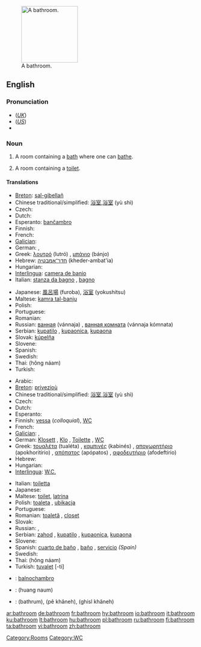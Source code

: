 [[Image:Bathroom in the Beamish Museum 01.JPG|thumb|150px|right|A bathroom.]]
==English==

===Pronunciation===
*(''[[Received Pronunciation|UK]]'') {{IPA|/ˈbɑːθɹuːm/}}
*(''[[General American|US]]'') {{IPA|/ˈbæθɹuːm/}}
*{{audio|en-us-bathroom.ogg|Audio (US)}}

===Noun===
{{en-noun}}

# A room containing a [[bath]] where one can [[bathe]].
# {{italbrac|chiefly North American}} A room containing a [[toilet]].

====Translations====
{{trans-top|a room containing a bath where one can bathe}}
* [[Breton]]: [[sal-gibellañ]] {{f}}
* Chinese traditional/simplified: [[浴室]],[[浴室]] (yù shì)
* Czech: {{t-|cs|koupelna|f}}
* Dutch: {{t+|nl|badkamer|f}}
* Esperanto: [[banĉambro]]
* Finnish: {{t-|fi|kylpyhuone}}
* French: {{t+|fr|salle de bains|f}}
* [[Galician]]: {{t-|gl|baño|xs=Galician}} {{m}}
* German: {{t+|de|Badezimmer|n}}, {{t+|de|Bad|n}}
* Greek: [[λουτρό]] (lutró) {{n}}, [[μπάνιο]] (bánjo) {{n}}
* Hebrew: [[חדר־אמבטיה]] (kheder-ambat'ia) {{m}}
* Hungarian: {{t+|hu|fürdőszoba}}
* [[Interlingua]]: [[camera de banio]]
* Italian: [[stanza da bagno]] {{f}}, [[bagno]] {{m}}
{{trans-mid}}
* Japanese: [[風呂場]] (furoba), [[浴室]] (yokushitsu)
* Maltese: [[kamra tal-banju]]
* Polish: {{t+|pl|łazienka|f}}
* Portuguese: {{t+|pt|banheiro|m}}
* Romanian: {{t+|ro|baie|f}}
* Russian: [[ванная]] (vánnaja) {{f}}, [[ванная комната]] (vánnaja kómnata) {{f}}
* Serbian: [[kupatilo]] {{n}}, [[kupaonica]], [[kupaona]]
* Slovak: [[kúpelňa]] {{f}}
* Slovene: {{t+|sl|kopalnica|f}}
* Spanish: {{t-|es|cuarto de baño|m}}
* Swedish: {{t-|sv|badrum|n}}
* Thai: {{THchar|[[ห้องน้ำ]]}} (hông náam)
* Turkish: {{t+|tr|banyo}}
{{trans-bottom}}

{{trans-top|a room containing a toilet}}
* Arabic: {{ARchar|[[مرحاض]]}} {{unicode|(merħá:ɖ)}} {{m}}
* [[Breton]]: [[privezioù]] {{p}}
* Chinese traditional/simplified: [[浴室]],[[浴室]] (yù shì)
* Czech: {{t-|cs|záchod|m}}
* Dutch: {{t+|nl|toilet|n}}
* Esperanto: {{t-|eo|necesejo|xs=Esperanto}}
* Finnish: [[vessa]] (''colloquial''), [[WC]]
* French: {{t+|fr|toilette|f}}
* [[Galician]]: {{t-|gl|baño|xs=Galician}} {{m}}, {{t-|gl|servicio|xs=Galician}} {{m}}
* German: [[Klosett]] {{n}}, [[Klo]] {{n}}, [[Toilette]] {{f}}, [[WC]] {{n}}
* Greek: [[τουαλέτα]] (tualéta) {{f}}, [[καμπινές]] (kabinés) {{m}}, [[αποχωρητήριο]] (apokhoritírio) {{n}}, [[απόπατος]] (apópatos) {{m}}, [[αφοδευτήριο]] (afodeftírio) {{n}}
* Hebrew: {{t-|he|שירותים|tr=shirutym|sc=Hebr}}
* Hungarian: {{t+|hu|fürdőszoba}}
* [[Interlingua]]: [[W.C.]]
{{trans-mid}}
* Italian: [[toiletta]] {{f}}
* Japanese: {{t+|ja|トイレ|tr=toire|sc=Jpan}}
* Maltese: [[toilet]], [[latrina]]
* Polish: [[toaleta]] {{f}}, [[ubikacja]] {{f}}
* Portuguese: {{t+|pt|banheiro|m}}
* Romanian: [[toaletă]] {{f}}, [[closet]] {{n}}
* Slovak: {{t-|sk|záchod|m}}
* Russian: {{t+|ru|туалет|m|tr=tualét|sc=Cyrl}}, {{t+|ru|уборная|f|tr=ubórnaja|sc=Cyrl}}
* Serbian: [[zahod]] {{m}}, [[kupatilo]] {{n}}, [[kupaonica]], [[kupaona]]
* Slovene: {{t+|sl|stranišče|n}}
* Spanish: [[cuarto de baño]] {{m}}, [[baño]] {{m}}, [[servicio]] {{m}} ''(Spain)''
* Swedish: {{t+|sv|toalett|c}}
* Thai: {{THchar|[[ห้องน้ำ]]}} (hông náam)
* Turkish: [[tuvalet]] [-ti]
{{trans-bottom}}

{{checktrans-top}}
*{{ttbc|Ido}}: [[balnochambro]]
{{checktrans-mid}}
*{{ttbc|Lao}}: (huang naum)
*{{ttbc|Urdu}}: {{URchar|[[باٹھروم]]}} (bathrum), {{URchar|[[پا خانه]]}} (pê khâneh), {{URchar|[[غسل خانه]]}} (ghisl khâneh)
{{checktrans-bottom}}

[[Category:Rooms]]
[[Category:WC]]

[[ar:bathroom]]
[[de:bathroom]]
[[fr:bathroom]]
[[hy:bathroom]]
[[io:bathroom]]
[[it:bathroom]]
[[ku:bathroom]]
[[lt:bathroom]]
[[hu:bathroom]]
[[pl:bathroom]]
[[ru:bathroom]]
[[fi:bathroom]]
[[ta:bathroom]]
[[vi:bathroom]]
[[zh:bathroom]]
